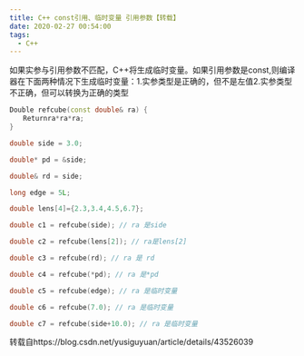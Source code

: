 ```yaml
---
title: C++ const引用、临时变量 引用参数【转载】
date: 2020-02-27 00:54:00
tags:
  - C++
---
```


如果实参与引用参数不匹配，C++将生成临时变量。如果引用参数是const,则编译器在下面两种情况下生成临时变量：1.实参类型是正确的，但不是左值2.实参类型不正确，但可以转换为正确的类型

```cpp
Double refcube(const double& ra) {
　　Returnra*ra*ra;
}

double side = 3.0;

double* pd = &side;

double& rd = side;

long edge = 5L;

double lens[4]={2.3,3.4,4.5,6.7};

double c1 = refcube(side); // ra 是side

double c2 = refcube(lens[2]); // ra是lens[2]

double c3 = refcube(rd); // ra 是 rd

double c4 = refcube(*pd); // ra 是*pd

double c5 = refcube(edge); // ra 是临时变量

double c6 = refcube(7.0); // ra 是临时变量

double c7 = refcube(side+10.0); // ra 是临时变量
```

转载自https://blog.csdn.net/yusiguyuan/article/details/43526039
